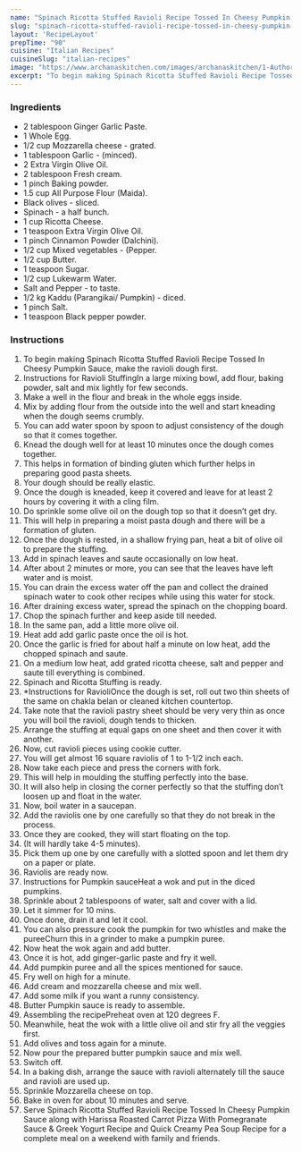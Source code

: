 ---
name: "Spinach Ricotta Stuffed Ravioli Recipe Tossed In Cheesy Pumpkin Sauce"
slug: "spinach-ricotta-stuffed-ravioli-recipe-tossed-in-cheesy-pumpkin-sauce"
layout: 'RecipeLayout'
prepTime: "90"
cuisine: "Italian Recipes"
cuisineSlug: "italian-recipes"
image: "https://www.archanaskitchen.com/images/archanaskitchen/1-Author/KrispyKadhai/kriti_panner_stuffed_ravioli_recipe.JPG"
excerpt: "To begin making Spinach Ricotta Stuffed Ravioli Recipe Tossed In Cheesy Pumpkin Sauce, make the ravioli dough first"
---

### Ingredients

- 2 tablespoon Ginger Garlic Paste.
- 1 Whole Egg.
- 1/2 cup Mozzarella cheese - grated.
- 1 tablespoon Garlic - (minced).
- 2 Extra Virgin Olive Oil.
- 2 tablespoon Fresh cream.
- 1 pinch Baking powder.
- 1.5 cup All Purpose Flour (Maida).
- Black olives - sliced.
- Spinach - a half bunch.
- 1 cup Ricotta Cheese.
- 1 teaspoon Extra Virgin Olive Oil.
- 1 pinch Cinnamon Powder (Dalchini).
- 1/2 cup Mixed vegetables - (Pepper.
- 1/2 cup Butter.
- 1 teaspoon Sugar.
- 1/2 cup Lukewarm Water.
- Salt and Pepper - to taste.
- 1/2 kg Kaddu (Parangikai/ Pumpkin) - diced.
- 1 pinch Salt.
- 1 teaspoon Black pepper powder.

### Instructions

1. To begin making Spinach Ricotta Stuffed Ravioli Recipe Tossed In Cheesy Pumpkin Sauce, make the ravioli dough first.
1. Instructions for Ravioli StuffingIn a large mixing bowl, add flour, baking powder, salt and mix lightly for few seconds.
1. Make a well in the flour and break in the whole eggs inside.
1. Mix by adding flour from the outside into the well and start kneading when the dough seems crumbly.
1. You can add water spoon by spoon to adjust consistency of the dough so that it comes together.
1. Knead the dough well for at least 10 minutes once the dough comes together.
1. This helps in formation of binding gluten which further helps in preparing good pasta sheets.
1. Your dough should be really elastic.
1. Once the dough is kneaded, keep it covered and leave for at least 2 hours by covering it with a cling film.
1. Do sprinkle some olive oil on the dough top so that it doesn’t get dry.
1. This will help in preparing a moist pasta dough and there will be a formation of gluten.
1. Once the dough is rested, in a shallow frying pan, heat a bit of olive oil to prepare the stuffing.
1. Add in spinach leaves and saute occasionally on low heat.
1. After about 2 minutes or more, you can see that the leaves have left water and is moist.
1. You can drain the excess water off the pan and collect the drained spinach water to cook other recipes while using this water for stock.
1. After draining excess water, spread the spinach on the chopping board.
1. Chop the spinach further and keep aside till needed.
1. In the same pan, add a little more olive oil.
1. Heat add add garlic paste once the oil is hot.
1. Once the garlic is fried for about half a minute on low heat, add the chopped spinach and saute.
1. On a medium low heat, add grated ricotta cheese, salt and pepper and saute till everything is combined.
1. Spinach and Ricotta Stuffing is ready.
1. *Instructions for RavioliOnce the dough is set, roll out two thin sheets of the same on chakla belan or cleaned kitchen countertop.
1. Take note that the ravioli pastry sheet should be very very thin as once you will boil the ravioli, dough tends to thicken.
1. Arrange the stuffing at equal gaps on one sheet and then cover it with another.
1. Now, cut ravioli pieces using cookie cutter.
1. You will get almost 16 square raviolis of 1 to 1-1/2 inch each.
1. Now take each piece and press the corners with fork.
1. This will help in moulding the stuffing perfectly into the base.
1. It will also help in closing the corner perfectly so that the stuffing don’t loosen up and float in the water.
1. Now, boil water in a saucepan.
1. Add the raviolis one by one carefully so that they do not break in the process.
1. Once they are cooked, they will start floating on the top.
1. (It will hardly take 4-5 minutes).
1. Pick them up one by one carefully with a slotted spoon and let them dry on a paper or plate.
1. Raviolis are ready now.
1. Instructions for Pumpkin sauceHeat a wok and put in the diced pumpkins.
1. Sprinkle about 2 tablespoons of water, salt and cover with a lid.
1. Let it simmer for 10 mins.
1. Once done, drain it and let it cool.
1. You can also pressure cook the pumpkin for two whistles and make the pureeChurn this in a grinder to make a pumpkin puree.
1. Now heat the wok again and add butter.
1. Once it is hot, add ginger-garlic paste and fry it well.
1. Add pumpkin puree and all the spices mentioned for sauce.
1. Fry well on high for a minute.
1. Add cream and mozzarella cheese and mix well.
1. Add some milk if you want a runny consistency.
1. Butter Pumpkin sauce is ready to assemble.
1. Assembling the recipePreheat oven at 120 degrees F.
1. Meanwhile, heat the wok with a little olive oil and stir fry all the veggies first.
1. Add olives and toss again for a minute.
1. Now pour the prepared butter pumpkin sauce and mix well.
1. Switch off.
1. In a baking dish, arrange the sauce with ravioli alternately till the sauce and ravioli are used up.
1. Sprinkle Mozzarella cheese on top.
1. Bake in oven for about 10 minutes and serve.
1. Serve Spinach Ricotta Stuffed Ravioli Recipe Tossed In Cheesy Pumpkin Sauce along with Harissa Roasted Carrot Pizza With Pomegranate Sauce & Greek Yogurt Recipe and Quick Creamy Pea Soup Recipe for a complete meal on a weekend with family and friends.
